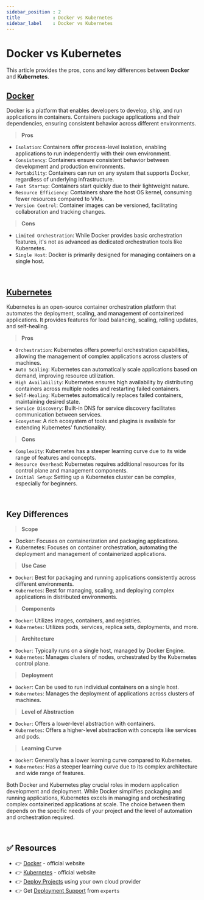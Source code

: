 ```yaml
---
sidebar_position : 2
title            : Docker vs Kubernetes
sidebar_label    : Docker vs Kubernetes
---
```


# Docker vs Kubernetes

This article provides the pros, cons and key differences between **Docker** and **Kubernetes**. 

## [Docker](https://www.docker.com/)

Docker is a platform that enables developers to develop, ship, and run applications in containers. Containers package applications and their dependencies, ensuring consistent behavior across different environments.

> **Pros**

- `Isolation`: Containers offer process-level isolation, enabling applications to run independently with their own environment.
- `Consistency`: Containers ensure consistent behavior between development and production environments.
- `Portability`: Containers can run on any system that supports Docker, regardless of underlying infrastructure.
- `Fast Startup`: Containers start quickly due to their lightweight nature.
- `Resource Efficiency`: Containers share the host OS kernel, consuming fewer resources compared to VMs.
- `Version Control`: Container images can be versioned, facilitating collaboration and tracking changes.


> **Cons**

- `Limited Orchestration`: While Docker provides basic orchestration features, it's not as advanced as dedicated orchestration tools like Kubernetes.
- `Single Host`: Docker is primarily designed for managing containers on a single host.

<br />

## [Kubernetes](https://kubernetes.io/)

Kubernetes is an open-source container orchestration platform that automates the deployment, scaling, and management of containerized applications.
It provides features for load balancing, scaling, rolling updates, and self-healing.

> **Pros** 

- `Orchestration`: Kubernetes offers powerful orchestration capabilities, allowing the management of complex applications across clusters of machines.
- `Auto Scaling`: Kubernetes can automatically scale applications based on demand, improving resource utilization.
- `High Availability`: Kubernetes ensures high availability by distributing containers across multiple nodes and restarting failed containers.
- `Self-Healing`: Kubernetes automatically replaces failed containers, maintaining desired state.
- `Service Discovery`: Built-in DNS for service discovery facilitates communication between services.
- `Ecosystem`: A rich ecosystem of tools and plugins is available for extending Kubernetes' functionality.

> **Cons**

- `Complexity`: Kubernetes has a steeper learning curve due to its wide range of features and concepts.
- `Resource Overhead`: Kubernetes requires additional resources for its control plane and management components.
- `Initial Setup`: Setting up a Kubernetes cluster can be complex, especially for beginners.

<br />

## Key Differences

> **Scope**

- Docker: Focuses on containerization and packaging applications.
- Kubernetes: Focuses on container orchestration, automating the deployment and management of containerized applications.

> **Use Case**

- `Docker`: Best for packaging and running applications consistently across different environments.
- `Kubernetes`: Best for managing, scaling, and deploying complex applications in distributed environments.

> **Components**

- `Docker`: Utilizes images, containers, and registries.
- `Kubernetes`: Utilizes pods, services, replica sets, deployments, and more.

> **Architecture** 

- `Docker`: Typically runs on a single host, managed by Docker Engine.
- `Kubernetes`: Manages clusters of nodes, orchestrated by the Kubernetes control plane.

> **Deployment**

- `Docker`: Can be used to run individual containers on a single host.
- `Kubernetes`: Manages the deployment of applications across clusters of machines.

> **Level of Abstraction**

- `Docker`: Offers a lower-level abstraction with containers.
- `Kubernetes`: Offers a higher-level abstraction with concepts like services and pods.

> **Learning Curve** 

- `Docker`: Generally has a lower learning curve compared to Kubernetes.
- `Kubernetes`: Has a steeper learning curve due to its complex architecture and wide range of features.

Both Docker and Kubernetes play crucial roles in modern application development and deployment.
 While Docker simplifies packaging and running applications, Kubernetes excels in managing and orchestrating complex containerized applications at scale. 
The choice between them depends on the specific needs of your project and the level of automation and orchestration required.

<br />

## ✅ Resources

- 👉 [Docker](https://www.docker.com/) - official website
- 👉 [Kubernetes](https://kubernetes.io/) - official website
- 👉 [Deploy Projects](https://deploypro.dev/) using your own cloud provider
- 👉 Get [Deployment Support](https://deploypro.dev/support/) from `experts` 
